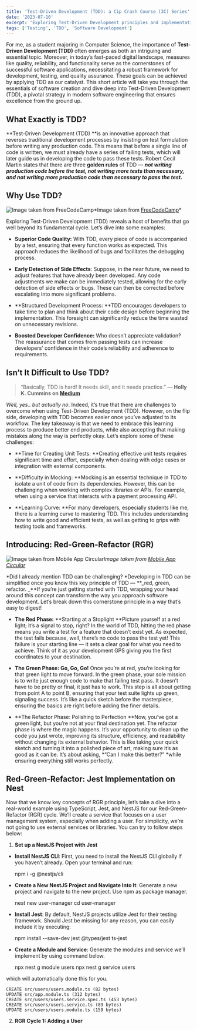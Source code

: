 ```yaml
---
title: 'Test-Driven Development (TDD): a Cip Crash Course (3C) Series'
date: '2023-07-10'
excerpt: 'Exploring Test-Driven Development principles and implementation'
tags: ['Testing', 'TDD', 'Software Development']
---
```


For me, as a student majoring in Computer Science, the importance of **Test-Driven Development (TDD)** often emerges as both an intriguing and essential topic. Moreover, in today’s fast-paced digital landscape, measures like quality, reliability, and functionality serve as the cornerstones of successful software applications, necessitating a robust framework for development, testing, and quality assurance. These goals can be achieved by applying TDD as our catalyst. This short article will take you through the essentials of software creation and dive deep into Test-Driven Development (TDD), a pivotal strategy in modern software engineering that ensures excellence from the ground up.

## What Exactly is TDD?

**Test-Driven Development (TDD) **is an innovative approach that reverses traditional development processes by insisting on test formulation before writing any production code. This means that before a single line of code is written, we must already have a series of failing tests, which will later guide us in developing the code to pass these tests. Robert Cecil Martin states that there are three **golden rules** of TDD — **_not writing production code before the test, not writing more tests than necessary, and not writing more production code than necessary to pass the test._**

## Why Use TDD?

![Image taken from [FreeCodeCamp](https://cdn-media-1.freecodecamp.org/images/0*m9IeLR30F2AAtlwu.jpg)](https://cdn-images-1.medium.com/max/2000/1*m5-elFkVFSTsx7lcs1OKkw.jpeg)*Image taken from [FreeCodeCamp](https://cdn-media-1.freecodecamp.org/images/0*m9IeLR30F2AAtlwu.jpg)\*

Exploring Test-Driven Development (TDD) reveals a host of benefits that go well beyond its fundamental cycle. Let’s dive into some examples:

- **Superior Code Quality:** With TDD, every piece of code is accompanied by a test, ensuring that every function works as expected. This approach reduces the likelihood of bugs and facilitates the debugging process.

- **Early Detection of Side Effects**: Suppose, in the near future, we need to adjust features that have already been developed. Any code adjustments we make can be immediately tested, allowing for the early detection of side effects or bugs. These can then be corrected before escalating into more significant problems.

- **Structured Development Process: **TDD encourages developers to take time to plan and think about their code design before beginning the implementation. This foresight can significantly reduce the time wasted on unnecessary revisions.

- **Boosted Developer Confidence:** Who doesn’t appreciate validation? The reassurance that comes from passing tests can increase developers’ confidence in their code’s reliability and adherence to requirements.

## Isn’t It Difficult to Use TDD?

> “Basically, TDD is hard! It needs skill, and it needs practice.”
> — **Holly K. Cummins on [Medium](https://holly-k-cummins.medium.com/when-tdd-gets-hard-fc14136c3f44)**

_Well, yes.. but actually no_. Indeed, it’s true that there are challenges to overcome when using Test-Driven Development (TDD). However, on the flip side, developing with TDD becomes easier once you’ve adjusted to its workflow. The key takeaway is that we need to embrace this learning process to produce better end products, while also accepting that making mistakes along the way is perfectly okay. Let’s explore some of these challenges:

- **Time for Creating Unit Tests: **Creating effective unit tests requires significant time and effort, especially when dealing with edge cases or integration with external components.

- **Difficulty in Mocking: **Mocking is an essential technique in TDD to isolate a unit of code from its dependencies. However, this can be challenging when working with complex libraries or APIs. For example, when using a service that interacts with a payment processing API.

- **Learning Curve: **For many developers, especially students like me, there is a learning curve to mastering TDD. This includes understanding how to write good and efficient tests, as well as getting to grips with testing tools and frameworks.

## Introducing: Red-Green-Refactor (RGR)

![Image taken from [Mobile App Circular](https://mobileappcircular.com/red-green-refactor-e2a1d7c287b3)](https://cdn-images-1.medium.com/max/2000/1*i2ssxfDUpr5iM5f-KR8uug.png)_Image taken from [Mobile App Circular](https://mobileappcircular.com/red-green-refactor-e2a1d7c287b3)_

*Did I already mention TDD can be challenging? *Developing in TDD can be simplified once you know this key principle of TDD — **_red, green, refactor. _**If you’re just getting started with TDD, wrapping your head around this concept can transform the way you approach software development. Let’s break down this cornerstone principle in a way that’s easy to digest!

- **The Red Phase:** **Starting at a Stoplight
  **Picture yourself at a red light; it’s a signal to stop, right? In the world of TDD, hitting the red phase means you write a test for a feature that doesn’t exist yet. As expected, the test fails because, well, there’s no code to pass the test yet! This failure is your starting line — it sets a clear goal for what you need to achieve. Think of it as your development GPS giving you the first coordinates to your destination.

- **The Green Phase: Go, Go, Go!**
  Once you’re at red, you’re looking for that green light to move forward. In the green phase, your sole mission is to write just enough code to make that failing test pass. It doesn’t have to be pretty or final, it just has to work. This step is all about getting from point A to point B, ensuring that your test suite lights up green, signaling success. It’s like a quick sketch before the masterpiece, ensuring the basics are right before adding the finer details.

- **The Refactor Phase: Polishing to Perfection
  **Now, you’ve got a green light, but you’re not at your final destination yet. The refactor phase is where the magic happens. It’s your opportunity to clean up the code you just wrote, improving its structure, efficiency, and readability without changing its external behavior. This is like taking your quick sketch and turning it into a polished piece of art, making sure it’s as good as it can be. It’s about asking, *“Can I make this better?” *while ensuring everything still works perfectly.

## Red-Green-Refactor: Jest Implementation on Nest

Now that we know key concepts of RGR principle, let’s take a dive into a real-world example using TypeScript, Jest, and NestJS for our Red-Green-Refactor (RGR) cycle. We’ll create a service that focuses on a user management system, especially when adding a user. For simplicity, we’re not going to use external services or libraries. You can try to follow steps below:

1. **Set up a NestJS Project with Jest**

- **Install NestJS CLI**: First, you need to install the NestJS CLI globally if you haven’t already. Open your terminal and run:

  npm i -g @nestjs/cli

- **Create a New NestJS Project and Navigate Into It**: Generate a new project and navigate to the new project. Use npm as package manager.

  nest new user-manager
  cd user-manager

- **Install Jest**: By default, NestJS projects utilize Jest for their testing framework. Should Jest be missing for any reason, you can easily include it by executing:

  npm install --save-dev jest @types/jest ts-jest

- **Create a Module and Service**: Generate the modules and service we’ll implement by using command below.

  npx nest g module users
  npx nest g service users

which will automatically done this for you.

    CREATE src/users/users.module.ts (82 bytes)
    UPDATE src/app.module.ts (312 bytes)
    CREATE src/users/users.service.spec.ts (453 bytes)
    CREATE src/users/users.service.ts (89 bytes)
    UPDATE src/users/users.module.ts (159 bytes)

2. **RGR Cycle 1: Adding a User**
